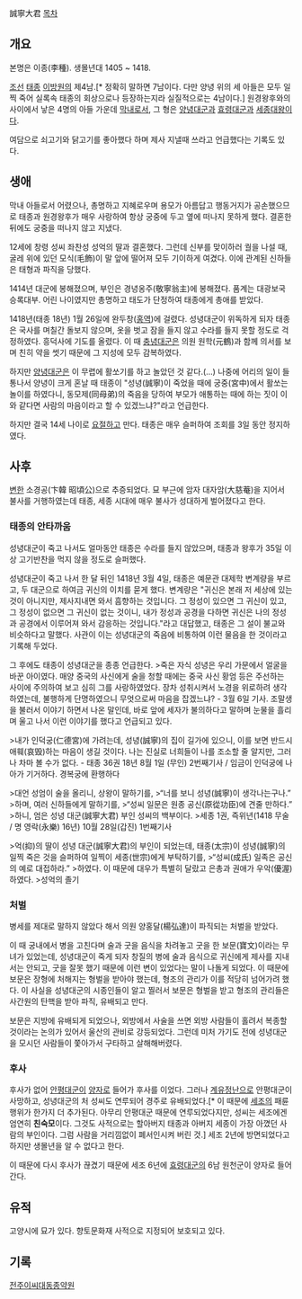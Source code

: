 誠寧大君
[[목차]]
== 개요 ==
본명은 이종(李種). 생몰년대 1405 ~ 1418.

[[조선]] [[태종]] [[이방원]]의 제4남.[* 정확히 말하면 7남이다. 다만 양녕 위의 세 아들은 모두 일찍 죽어 실록속 태종의 회상으로나 등장하는지라 실질적으로는 4남이다.] 원경왕후와의 사이에서 낳은 4명의 아들 가운데 [[막내]]로서, 그 형은 [[양녕대군]]과 [[효령대군]]과 [[세종대왕]]이다.

여담으로 쇠고기와 닭고기를 좋아했다 하며 제사 지낼때 쓰라고 언급했다는 기록도 있다.

== 생애 ==
막내 아들로서 어렸으나, 총명하고 지혜로우며 용모가 아름답고 행동거지가 공손했으므로 태종과 원경왕후가 매우 사랑하여 항상 궁중에 두고 옆에 떠나지 못하게 했다. 결혼한 뒤에도 궁중을 떠나지 않고 지냈다.

12세에 창령 성씨 좌찬성 성억의 딸과 결혼했다. 그런데 신부를 맞이하러 궐을 나설 때, 굴레 위에 있던 모식(毛飾)이 말 앞에 떨어져 모두 기이하게 여겼다. 이에 관계된 신하들은 태형과 파직을 당했다.

1414년 대군에 봉해졌으며, 부인은 경녕옹주(敬寧翁主)에 봉해졌다. 품계는 대광보국 승록대부. 어린 나이였지만 총명하고 태도가 단정하여 태종에게 총애를 받았다.

1418년(태종 18년) 1월 26일에 완두창([[홍역]])에 걸렸다. 성녕대군이 위독하게 되자 태종은 국사를 며칠간 돌보지 않으며, 옷을 벗고 잠을 들지 않고 수라를 들지 못할 정도로 걱정하였다. 흥덕사에 기도를 올렸다. 이 때 [[세종대왕|충녕대군]]은 의원 원학(元鶴)과 함께 의서를 보며 친히 약을 썻기 때문에 그 지성에 모두 감복하였다.

하지만 [[양녕대군]]은 이 무렵에 활쏘기를 하고 놀았던 것 같다.(…) 나중에 어리의 일이 들통나서 양녕이 크게 혼날 때 태종이 "성녕(誠寧)이 죽었을 때에 궁중(宮中)에서 활쏘는 놀이를 하였다니, 동모제(同母弟)의 죽음을 당하여 부모가 애통하는 때에 하는 짓이 이와 같다면 사람의 마음이라고 할 수 있겠느냐?"라고 언급한다.

하지만 결국 14세 나이로 [[요절]]하고 만다. 태종은 매우 슬퍼하여 조회를 3일 동안 정지하였다.

== 사후 ==
[[변한]] 소경공(卞韓 昭頃公)으로 추증되었다. 묘 부근에 암자 대자암(大慈菴)을 지어서 불사를 거행하였는데 태종, 세종 시대에 매우 불사가 성대하게 벌어졌다고 한다.

=== 태종의 안타까움 ===
성녕대군이 죽고 나서도 얼마동안 태종은 수라를 들지 않았으며, 태종과 왕후가 35일 이상 고기반찬을 먹지 않을 정도로 슬퍼했다.

성녕대군이 죽고 나서 한 달 뒤인 1418년 3월 4일, 태종은 예문관 대제학 변계량을 부르고, 두 대군으로 하여금 귀신의 이치를 묻게 했다. 변계량은 "귀신은 본래 저 세상에 있는 것이 아니지만, 제사지내면 와서 흠향하는 것입니다. 그 정성이 있으면 그 귀신이 있고, 그 정성이 없으면 그 귀신이 없는 것이니, 내가 정성과 공경을 다하면 귀신은 나의 정성과 공경에서 이루어져 와서 감응하는 것입니다."라고 대답했고, 태종은 그 설이 불교와 비슷하다고 말했다. 사관이 이는 성녕대군의 죽음에 비통하여 이런 물음을 한 것이라고 기록해 두었다.

그 후에도 태종이 성녕대군을 종종 언급한다.
>죽은 자식 성녕은 우리 가문에서 얼굴을 바꾼 아이였다. 매양 중국의 사신에게 술을 청할 때에는 중국 사신 황엄 등은 주선하는 사이에 주의하여 보고 심히 그를 사랑하였었다. 장차 성취시켜서 노경을 위로하려 생각하였는데, 불행하게 단명하였으니 무엇으로써 마음을 잡겠느냐? - 3월 6일 기사. 조말생을 불러서 이야기 하면서 나온 말인데, 바로 앞에 세자가 불의하다고 말하며 눈물을 흘리며 울고 나서 이런 이야기를 했다고 언급되고 있다.

>내가 인덕궁(仁德宮)에 가려는데, 성녕(誠寧)의 집이 길가에 있으니, 이를 보면 반드시 애훼(哀毁)하는 마음이 생길 것이다. 나는 진실로 너희들이 나를 조소할 줄 알지만, 그러나 차마 볼 수가 없다. - 태종 36권 18년 8월 1일 (무인) 2번째기사 / 임금이 인덕궁에 나아가 기거하다. 경복궁에 환행하다

>대언 성엄이 술을 올리니, 상왕이 말하기를,
>“너를 보니 성녕(誠寧)이 생각나는구나.”
>하며, 여러 신하들에게 말하기를,
>“성씨 일문은 원종 공신(原從功臣)에 견줄 만하다.”
>하니, 엄은 성녕 대군(誠寧大君) 부인 성씨의 백부이다. 
>세종 1권, 즉위년(1418 무술 / 명 영락(永樂) 16년) 10월 28일(갑진) 1번째기사

>억(抑)의 딸이 성녕 대군(誠寧大君)의 부인이 되었는데, 태종(太宗)이 성녕(誠寧)의 일찍 죽은 것을 슬퍼하여 일찍이 세종(世宗)에게 부탁하기를,
>“성씨(成氏) 일족은 공신의 예로 대접하라.”
>하였다. 이 때문에 대우가 특별히 달랐고 은총과 권애가 우악(優渥)하였다.
>성억의 졸기

=== 처벌 ===
병세를 제대로 말하지 않았다 해서 의원 양홍달(楊弘達)이 파직되는 처벌을 받았다.

이 때 궁내에서 병을 고친다며 술과 굿을 음식을 차려놓고 굿을 한 보문(寶文)이라는 무녀가 있었는데, 성녕대군이 죽게 되자 창질의 병에 술과 음식으로 귀신에게 제사를 지내서는 안되고, 굿을 잘못 했기 때문에 이런 변이 있었다는 말이 나돌게 되었다. 이 때문에 보문은 장형에 처해지는 형벌을 받아야 했는데, 형조의 관리가 이를 적당히 넘어가려 했다. 이 사실을 성녕대군의 시종인들이 알고 찔러서 보문은 형벌을 받고 형조의 관리들은 사간원의 탄핵을 받아 파직, 유배되고 만다.

보문은 지방에 유배되게 되었으나, 외방에서 사술을 쓰면 외방 사람들이 홀려서 복종할 것이라는 논의가 있어서 울산의 관비로 강등되었다. 그런데 미처 가기도 전에 성녕대군을 모시던 사람들이 쫓아가서 구타하고 살해해버렸다.

=== 후사 ===
후사가 없어 [[안평대군]]이 [[양자]]로 들어가 후사를 이었다. 그러나 [[계유정난]]으로 안평대군이 사망하고, 성녕대군의 처 성씨도 연루되어 경주로 유배되었다.[* 이 때문에 [[세조]]의 패륜 행위가 한가지 더 추가된다. 아무리 안평대군 때문에 연루되었다지만, 성씨는 세조에겐 엄연히 '''친숙모'''이다. 그것도 사적으로는 할아버지 태종과 아버지 세종이 가장 아꼈던 사람의 부인이다. 그럼 사람을 거리낌없이 폐서인시켜 버린 것.] 세조 2년에 방면되었다고 하지만 생몰년을 알 수 없다고 한다.

이 때문에 다시 후사가 끊겼기 때문에 세조 6년에 [[효령대군]]의 6남 원천군이 양자로 들어간다.

== 유적 ==
고양시에 묘가 있다. 향토문화재 사적으로 지정되어 보호되고 있다.

== 기록 ==
[http://www.rfo.co.kr/html/paboard/view.php3?mode=view&id=419&page=4&type=&sermun=&qu=&tb_name=paboard&mode3=board&No=43&specs=paboard 전주이씨대동종약원]
